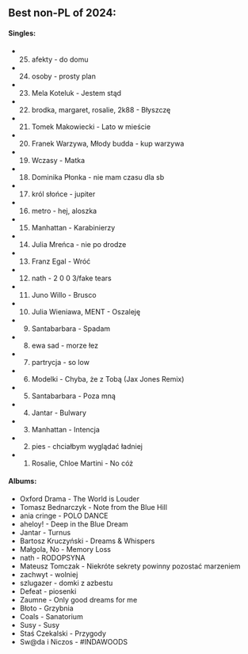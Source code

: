 ## Best non-PL of 2024:

#### Singles:

 - 25. afekty - do domu
 - 24. osoby - prosty plan
 - 23. Mela Koteluk - Jestem stąd
 - 22. brodka, margaret, rosalie, 2k88 - Błyszczę
 - 21. Tomek Makowiecki - Lato w mieście
 - 20. Franek Warzywa, Młody budda - kup warzywa 
 - 19. Wczasy - Matka
 - 18. Dominika Płonka - nie mam czasu dla sb
 - 17. król słońce - jupiter
 - 16. metro - hej, aloszka
 - 15. Manhattan - Karabinierzy
 - 14. Julia Mreńca - nie po drodze
 - 13. Franz Egal - Wróć
 - 12. nath - 2 0 0 3/fake tears
 - 11. Juno Willo - Brusco

 - 10. Julia Wieniawa, MENT - Oszaleję
 - 9. Santabarbara - Spadam
 - 8. ewa sad - morze łez
 - 7. partrycja - so low
 - 6. Modelki - Chyba, że z Tobą (Jax Jones Remix)
 - 5. Santabarbara - Poza mną
 - 4. Jantar - Bulwary
 - 3. Manhattan - Intencja
 - 2. pies - chciałbym wyglądać ładniej
 - 1. Rosalie, Chloe Martini - No cóż

#### Albums:

 - Oxford Drama - The World is Louder
 - Tomasz Bednarczyk - Note from the Blue Hill 
 - ania cringe - POLO DANCE
 - aheloy! - Deep in the Blue Dream
 - Jantar - Turnus
 - Bartosz Kruczyński - Dreams & Whispers
 - Małgola, No - Memory Loss
 - nath - RODOPSYNA
 - Mateusz Tomczak - Niekróte sekrety powinny pozostać marzeniem
 - zachwyt - wolniej
 - szlugazer - domki z azbestu
 - Defeat - piosenki
 - Zaumne - Only good dreams for me 
 - Błoto - Grzybnia
 - Coals - Sanatorium
 - Susy - Susy
 - Staś Czekalski - Przygody
 - Sw@da i Niczos - #INDAWOODS